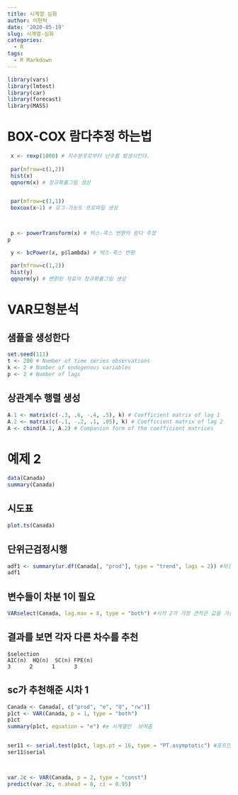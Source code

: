 ```yaml
---
title: 시계열 심화
author: 이현탁
date: '2020-05-19'
slug: 시계열-심화
categories:
  - R
tags:
  - R Markdown
---
```

```r
library(vars)
library(lmtest)
library(car)
library(forecast)
library(MASS)
```
# BOX-COX 람다추정 하는법
```r
 x <- rexp(1000) # 지수분포로부터 난수를 발생시킨다.
 
 par(mfrow=c(1,2))
 hist(x)
 qqnorm(x) # 정규확률그림 생성


 par(mfrow=c(1,1))
 boxcox(x~1) # 로그-가능도 프로파일 생성



 p <- powerTransform(x) # 박스-콕스 변환의 람다 추정
p

 y <- bcPower(x, p$lambda) # 박스-콕스 변환

 par(mfrow=c(1,2))
 hist(y)
 qqnorm(y) # 변환된 자료의 정규확률그림 생성
``` 
 
 
 
 
# VAR모형분석

## 샘플을 생성한다
```r
set.seed(111)
t <- 200 # Number of time series observations
k <- 2 # Number of endogenous variables
p <- 2 # Number of lags
```
## 상관계수 행렬 생성
```r
A.1 <- matrix(c(-.3, .6, -.4, .5), k) # Coefficient matrix of lag 1
A.2 <- matrix(c(-.1, -.2, .1, .05), k) # Coefficient matrix of lag 2
A <- cbind(A.1, A.2) # Companion form of the coefficient matrices
```

# 예제 2
```r
data(Canada)
summary(Canada)
```
## 시도표
```r
plot.ts(Canada) 
```
## 단위근검정시행
```r
adf1 <- summary(ur.df(Canada[, "prod"], type = "trend", lags = 2)) #비정상추세있음
adf1 
```
## 변수들이 차분 1이 필요
```r

VARselect(Canada, lag.max = 8, type = "both") #시차 2가 가장 큰작은 값을 가짐 
```
## 결과를 보면 각자 다른 차수를 추천
```
$selection
AIC(n)  HQ(n)  SC(n) FPE(n) 
3      2      1      3 
```

## sc가 추천해준 시차 1
```r
Canada <- Canada[, c("prod", "e", "U", "rw")]
p1ct <- VAR(Canada, p = 1, type = "both")
p1ct
summary(p1ct, equation = "e") #e 시계열만  보여줌


ser11 <- serial.test(p1ct, lags.pt = 16, type = "PT.asymptotic") #포트만토검정
ser11$serial



var.2c <- VAR(Canada, p = 2, type = "const")
predict(var.2c, n.ahead = 8, ci = 0.95)
```
